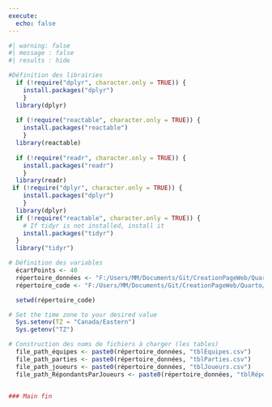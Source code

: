 ```yaml
---
execute:
  echo: false
---
```


<!--# Code à rouler en premier. Inclus dans _lectureCSV. -->

```r
#| warning: false
#| message : false
#| results : hide

#Définition des librairies
  if (!require("dplyr", character.only = TRUE)) {
    install.packages("dplyr")
    }
  library(dplyr)
  
  if (!require("reactable", character.only = TRUE)) {
    install.packages("reactable")
    }
  library(reactable)
  
  if (!require("readr", character.only = TRUE)) {
    install.packages("readr")
    }
  library(readr)
 if (!require("dplyr", character.only = TRUE)) {
    install.packages("dplyr")
    }
  library(dplyr)
  if (!require("reactable", character.only = TRUE)) {
    # If tidyr is not installed, install it
    install.packages("tidyr")
  }
  library("tidyr")

# Définition des variables
  écartPoints <- 40
  répertoire_données <- "F:/Users/MM/Documents/Git/CreationPageWeb/Quarto/"
  répertoire_code <- "F:/Users/MM/Documents/Git/CreationPageWeb/Quarto/"

  setwd(répertoire_code)

# Set the time zone to your desired value
  Sys.setenv(TZ = "Canada/Eastern")
  Sys.getenv("TZ")

# Construction des noms de fichiers à charger (les tables)
  file_path_équipes <- paste0(répertoire_données, "tblÉquipes.csv")
  file_path_parties <- paste0(répertoire_données, "tblParties.csv")
  file_path_joueurs <- paste0(répertoire_données, "tblJoueurs.csv")
  file_path_RépondantsParJoueurs <- paste0(répertoire_données, "tblRépondantsParJoueurs.csv")


### Main fin
```
